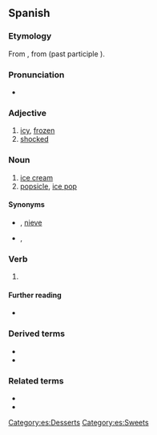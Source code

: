 ==Spanish==

===Etymology===
From {{m|es|helar}}, from {{etyl|la|es}} {{m|la|gelare}} (past participle {{m|la|gelātus}}).

===Pronunciation===
* {{es-IPA}}

===Adjective===
{{es-adj|f=helada}}

# [[icy]], [[frozen]]
# [[shocked]]

===Noun===
{{es-noun|m}}

# [[ice cream]]
# [[popsicle]], [[ice pop]]

====Synonyms====
* {{sense|ice cream}} {{l|es|sorbete}} {{qualifier|El Salvador}}, [[nieve]] {{qualifier|Mexico}}
* {{sense|popsicle}} {{l|es|helado de agua}}, {{l|es|paleta}}

===Verb===
{{es-past participle|helad}}

# {{es-verb form of|ending=ar|tense=past|mood=participle|gen=m|num=s|helar}}

====Further reading====
* {{R:DRAE 2001}}

===Derived terms===
* {{l|es|heladero}}
* {{l|es|heladería}}

===Related terms===
* {{l|es|helada}}
* {{l|es|hielo}}

[[Category:es:Desserts]]
[[Category:es:Sweets]]